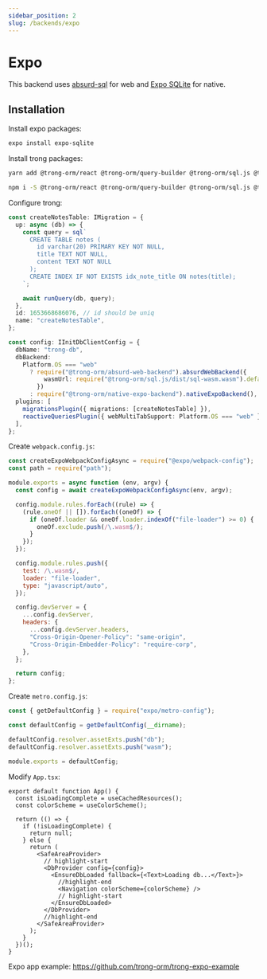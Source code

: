 ```yaml
---
sidebar_position: 2
slug: /backends/expo
---
```



# Expo

This backend uses [absurd-sql](https://github.com/jlongster/absurd-sql) for web and [Expo SQLite](https://docs.expo.dev/versions/latest/sdk/sqlite/) for native.

## Installation

Install expo packages:

```bash
expo install expo-sqlite
```

Install trong packages:

<Tabs>
  <TabItem value="yarn" label="yarn" default>

```bash
yarn add @trong-orm/react @trong-orm/query-builder @trong-orm/sql.js @trong-orm/absurd-web-backend @trong-orm/native-expo-backend
```

  </TabItem>
  <TabItem value="npm" label="npm">

```bash
npm i -S @trong-orm/react @trong-orm/query-builder @trong-orm/sql.js @trong-orm/absurd-web-backend @trong-orm/native-expo-backend
```

  </TabItem>
</Tabs>

Configure trong:

```typescript
const createNotesTable: IMigration = {
  up: async (db) => {
    const query = sql`
      CREATE TABLE notes (
        id varchar(20) PRIMARY KEY NOT NULL,
        title TEXT NOT NULL,
        content TEXT NOT NULL
      );
      CREATE INDEX IF NOT EXISTS idx_note_title ON notes(title);
    `;

    await runQuery(db, query);
  },
  id: 1653668686076, // id should be uniq
  name: "createNotesTable",
};

const config: IInitDbClientConfig = {
  dbName: "trong-db",
  dbBackend:
    Platform.OS === "web"
      ? require("@trong-orm/absurd-web-backend").absurdWebBackend({
          wasmUrl: require("@trong-orm/sql.js/dist/sql-wasm.wasm").default,
        })
      : require("@trong-orm/native-expo-backend").nativeExpoBackend(),
  plugins: [
    migrationsPlugin({ migrations: [createNotesTable] }),
    reactiveQueriesPlugin({ webMultiTabSupport: Platform.OS === "web" }),
  ],
};
```

Create `webpack.config.js`:

```javascript
const createExpoWebpackConfigAsync = require("@expo/webpack-config");
const path = require("path");

module.exports = async function (env, argv) {
  const config = await createExpoWebpackConfigAsync(env, argv);

  config.module.rules.forEach((rule) => {
    (rule.oneOf || []).forEach((oneOf) => {
      if (oneOf.loader && oneOf.loader.indexOf("file-loader") >= 0) {
        oneOf.exclude.push(/\.wasm$/);
      }
    });
  });

  config.module.rules.push({
    test: /\.wasm$/,
    loader: "file-loader",
    type: "javascript/auto",
  });

  config.devServer = {
    ...config.devServer,
    headers: {
      ...config.devServer.headers,
      "Cross-Origin-Opener-Policy": "same-origin",
      "Cross-Origin-Embedder-Policy": "require-corp",
    },
  };

  return config;
};
```

Create `metro.config.js`:

```javascript
const { getDefaultConfig } = require("expo/metro-config");

const defaultConfig = getDefaultConfig(__dirname);

defaultConfig.resolver.assetExts.push("db");
defaultConfig.resolver.assetExts.push("wasm");

module.exports = defaultConfig;
```

Modify `App.tsx`:

```tsx
export default function App() {
  const isLoadingComplete = useCachedResources();
  const colorScheme = useColorScheme();

  return (() => {
    if (!isLoadingComplete) {
      return null;
    } else {
      return (
        <SafeAreaProvider>
          // highlight-start
          <DbProvider config={config}>
            <EnsureDbLoaded fallback={<Text>Loading db...</Text>}>
              //highlight-end
              <Navigation colorScheme={colorScheme} />
              // highlight-start
            </EnsureDbLoaded>
          </DbProvider>
          //highlight-end
        </SafeAreaProvider>
      );
    }
  })();
}
```

Expo app example: https://github.com/trong-orm/trong-expo-example

